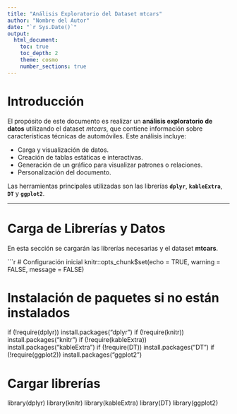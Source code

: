 ```yaml
---
title: "Análisis Exploratorio del Dataset mtcars"
author: "Nombre del Autor"
date: "`r Sys.Date()`"
output: 
  html_document:
    toc: true
    toc_depth: 2
    theme: cosmo
    number_sections: true
---
```


# Introducción

El propósito de este documento es realizar un **análisis exploratorio de datos** utilizando el dataset *mtcars*, que contiene información sobre características técnicas de automóviles. Este análisis incluye:

- Carga y visualización de datos.
- Creación de tablas estáticas e interactivas.
- Generación de un gráfico para visualizar patrones o relaciones.
- Personalización del documento.

Las herramientas principales utilizadas son las librerías **`dplyr`**, **`kableExtra`**, **`DT`** y **`ggplot2`**.

---

# Carga de Librerías y Datos

En esta sección se cargarán las librerías necesarias y el dataset **mtcars**.

```r
# Configuración inicial
knitr::opts_chunk$set(echo = TRUE, warning = FALSE, message = FALSE)

# Instalación de paquetes si no están instalados
if (!require(dplyr)) install.packages("dplyr")
if (!require(knitr)) install.packages("knitr")
if (!require(kableExtra)) install.packages("kableExtra")
if (!require(DT)) install.packages("DT")
if (!require(ggplot2)) install.packages("ggplot2")

# Cargar librerías
library(dplyr)
library(knitr)
library(kableExtra)
library(DT)
library(ggplot2)
